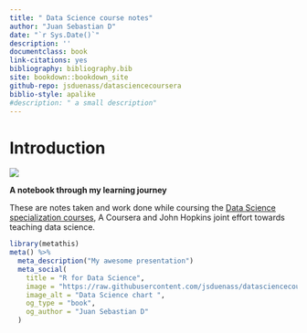 --- 
title: " Data Science course notes"
author: "Juan Sebastian D"
date: "`r Sys.Date()`"
description: ''
documentclass: book
link-citations: yes
bibliography: bibliography.bib
site: bookdown::bookdown_site
github-repo: jsduenass/datasciencecoursera
biblio-style: apalike
#description: " a small description" 
---


# Introduction {-}
![](./media/vector/coursera_and_jhu.svg)

__A notebook through my learning journey__

These are notes taken and work done while coursing the [Data Science specialization courses](https://www.coursera.org/specializations/jhu-data-science), A Coursera and John Hopkins joint effort  towards teaching data science.  



```{r, echo=FALSE}
library(metathis)
meta() %>% 
  meta_description("My awesome presentation")
  meta_social(
    title = "R for Data Science",
    image = "https://raw.githubusercontent.com/jsduenass/datasciencecoursera/master/notebook/media/vector/coursera_and_jhu.svg",
    image_alt = "Data Science chart ",
    og_type = "book",
    og_author = "Juan Sebastian D"
  )
```




